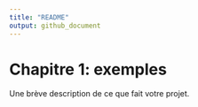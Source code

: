 ```yaml
---
title: "README"
output: github_document
---
```


# Chapitre 1: exemples

Une brève description de ce que fait votre projet.
